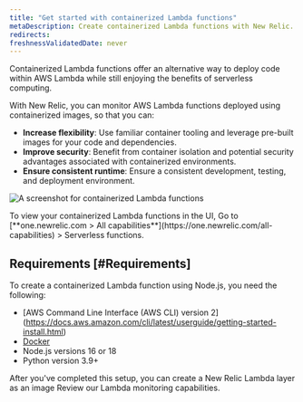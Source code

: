 ```yaml
---
title: "Get started with containerized Lambda functions"
metaDescription: Create containerized Lambda functions with New Relic.
redirects:
freshnessValidatedDate: never
---
```



Containerized Lambda functions offer an alternative way to deploy code within AWS Lambda while still enjoying the benefits of serverless computing. 

With New Relic, you can monitor AWS Lambda functions deployed using containerized images, so that you can: 

* **Increase flexibility**: Use familiar container tooling and leverage pre-built images for your code and dependencies.
* **Improve security**: Benefit from container isolation and potential security advantages associated with containerized environments.
* **Ensure consistent runtime**: Ensure a consistent development, testing, and deployment environment.

<img
    title="containerized functions"
    alt="A screenshot for containerized Lambda functions"
    src={serverlessLambdaContainerizedFunctions}
/>

<figcaption>
  To view your containerized Lambda functions in the UI,  Go to [<DoNotTranslate>**one.newrelic.com > All capabilities**</DoNotTranslate>](https://one.newrelic.com/all-capabilities) > Serverless functions. 
</figcaption>

## Requirements [#Requirements]

To create a containerized Lambda function using Node.js, you need the following:

* [AWS Command Line Interface (AWS CLI) version 2] (https://docs.aws.amazon.com/cli/latest/userguide/getting-started-install.html)
* [Docker ](https://docs.docker.com/get-docker/)
* Node.js versions 16 or 18
* Python version 3.9+

<DocTiles>
  <DocTile title="Create a New Relic Lambda layer as an image" path="/docs/tutorial-improve-app-performance/problematic-transactions" > After you've completed this setup, you can create a New Relic Lambda layer as an image</DocTile>
  <DocTile title="Learn more about Lambda and New Relic" path="/docs/serverless-function-monitoring/aws-lambda-monitoring/get-started/monitoring-aws-lambda-serverless-monitoring" > Review our Lambda monitoring capabilities. </DocTile>
</DocTiles>










